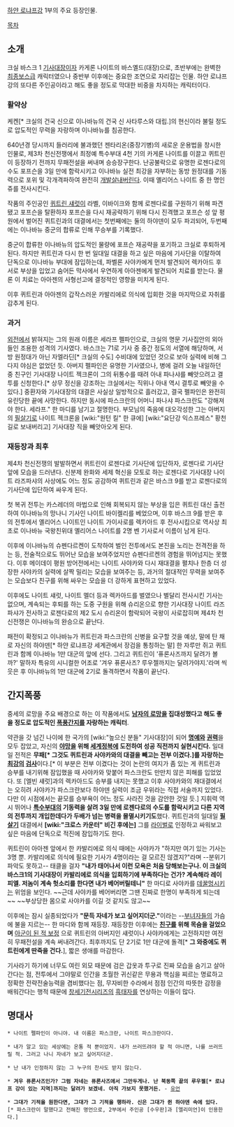 [[하얀 로냐프강]] 1부의 주요 등장인물.

[[목차]]

== 소개 ==
크실 바스크 1 [[기사]]대장이자 카게론 나이트의 바스옐드(대장)으로, 초반부에는 완벽한 [[최종보스]]급 캐릭터였으나 중반부 이후에는 중요한 조연으로 자리잡는 인물. 하얀 로냐프강의 또다른 주인공이라고 해도 좋을 정도로 막대한 비중을 차지하는 캐릭터이다.

=== 활약상 ===
케켄[* 크실의 건국 신으로 이나바뉴의 건국 신 사타루스와 대립.]의 현신이라 불릴 정도로 압도적인 무력을 자랑하며 이나바뉴를 침공한다.

640년경 당시까지 들러리에 불과했던 젠타리온(중장기병)의 새로운 운용법을 창시한 인물로, 제3차 천신전쟁에서 최정예 특수부대 4천 기의 카게론 나이트를 이끌고 퀴트린이 등장하기 전까지 무패전설을 써내며 승승장구한다. 난공불락으로 유명한 로젠다로의 수도 포프슨을 3일 만에 함락시키고 이나바뉴 실전 최강을 자부하는 동방 원정대를 기동력으로 포위 및 각개격파하여 완전히 [[개발살]]내버린다. 이때 옐리어스 나이트 중 한 명인 쥬를 전사시킨다.

작품의 주인공인 [[퀴트린 섀럿]]이 라벨, 이바이크와 함께 로젠다로를 구원하기 위해 파견됐고 포프슨을 탈환하자 포프슨을 다시 재공략하기 위해 다시 진격했고 포프슨 성 앞 평원에서 벌어진 퀴트린과의 대결에서는 첫번째에는 둘의 하야덴이 모두 파괴되어, 두번째에는 이나바뉴 중군의 합류로 인해 무승부를 기록했다.

중군이 합류한 이나바뉴의 압도적인 물량에 포프슨 재공략을 포기하고 크실로 후퇴하게 된다. 하지만 퀴트린과 다시 한 번 일대일 대결을 하고 싶은 마음에 기사단을 이탈하여 단독으로 이나바뉴 부대에 잠입하는데, 파벨론 사야카에게 먼저 발견되어 렉카아드 후 서로 부상을 입었고 숨어든 막사에서 우연하게 아아젠에게 발견되어 치료를 받는다. 물론 이 치료는 아아젠의 사형선고에 결정적인 영향을 미치게 된다. 

이후 퀴트린과 아아젠의 갑작스러운 카발리에로 의식에 입회한 것을 마지막으로 자취를 감추게 된다.

=== 과거 ===
[[외전]]에서 밝혀지는 그의 원래 이름은 세라프 펠파인으로, 크실의 명문 기사집안의 외아들인 조용한 성격의 기사였다. 바스크는 71로 기사 중 중간 정도의 서열에 해당하며, 서방 원정대가 아닌 자엘라딘[* 크실의 수도] 수비대에 있었던 것으로 보아 실력에 비해 그다지 야심은 없었던 듯.
아버지 펠파인은 유명한 기사였으나, 병에 걸려 오늘 내일하던 중 친구인 기사대장 나이트 젝크론이 그의 뒤통수를 때려 아내 파나샤를 빼앗으려고 결투를 신청한다.[* 상무 정신을 강조하는 크실에서는 직위나 아내 역시 결투로 빼앗을 수 있다.] 중환자와 기사대장의 대결은 사실상 일방적으로 흘러갔고, 결국 펠파인은 완전히 유린당한 끝에 사망한다. 하지만 동시에 파스크란의 어머니 파나샤 파스크란도 "강해져야 한다. 세라프." 한 마디를 남기고 절명한다.
부모님의 죽음에 대오각성한 그는 아버지의 [[필살기]]로 나이트 젝크론을 [wiki:"원턴 킬" 한 큐에] [wiki:"요단강 익스프레스" 황천길로 보내버리고] 기사대장 직을 빼앗아오게 된다.

=== 재등장과 최후 ===
제4차 천신전쟁의 발발하면서 퀴트린이 로젠다로 기사단에 입단하자, 로젠다로 기사단 앞에 모습을 드러낸다. 신분제 완화와 세제 혁신을 모토로 하는 로젠다로 기사대장 나이트 라즈파샤의 사상에도 어느 정도 공감하여 퀴트린과 같은 바스크 9를 받고 로젠다로의 기사단에 입단하여 싸우게 된다.

첫 복귀 전투는 카스레더의 마법으로 인해 회복되지 않는 부상을 입은 퀴트린 대신 출전하여 이나바뉴의 망나니 기사인 나이트 바이켈리를 베었으며, 이후 바스크 9를 받은 후의 전투에서 옐리어스 나이트인 나이트 가이사로를 렉카아드 후 전사시킴으로 역사상 최초로 이나바뉴 국왕친위대 옐리어스 나이트를 2명 벤 기사로서 이름이 남게 된다.

이후에 이나바뉴의 슈펜다르켄이 도착하여 벌인 전투에서도 본진을 노리는 전격전을 하는 등, 전술적으로도 뛰어난 모습을 보여주었지만 슈펜다르켄의 경험을 뛰어넘지는 못했다. 이후 메이데이 평원 방어전에서는 나이트 사야카와 다시 재대결을 펼치나 한층 더 성장한 사야카의 실력에 살짝 밀리는 모습을 보여주는 등, 과거의 절대적인 무력을 보여주는 모습보다 친구를 위해 싸우는 모습을 더 강하게 표현하고 있었다.

이후에도 나이트 섀럿, 나이트 멜더 등과 렉카아드를 벌였으나 별달리 전사시킨 기사는 없으며, 계속되는 후퇴를 하는 도중 구원을 위해 슈리온으로 향한 기사대장 나이트 라즈파샤가 전사하고 로젠다로의 제2 도시 슈리온이 함락되어 국왕이 사로잡히며 제4차 천신전쟁은 이나바뉴의 완승으로 끝난다.

패전이 확정되고 이나바뉴가 퀴트린과 파스크란의 신병을 요구할 것을 예상, 말에 탄 채로 자신의 하야덴[* 하얀 로냐프강 세계관에서 장검을 통칭하는 말] 한 자루만 쥐고 퀴트린과 함께 이나바뉴 1만 대군의 앞에 선다. 그리고 퀴트린이 '퓨론사즈까지 달려가 볼까?' 말하자 특유의 시니컬한 어조로 '겨우 퓨론사즈? 루우젤까지는 달려가야지.'라며 씩 웃은 후 이나바뉴의 1만 대군에 2기로 돌격하면서 작품이 끝난다.


== 간지폭풍 ==
중세의 로망을 주요 배경으로 하는 이 작품에서도 '''[[남자의 로망]]을 집대성했다고 해도 좋을 정도로 압도적인 [[폭풍간지]]를 자랑하는 캐릭터'''.

약관을 갓 넘긴 나이에 한 국가의 [wiki:"높으신 분들" 기사대장]이 되어 '''[[명예]]와 [[권력]]'''을 모두 잡았고, 자신의 '''[[야망]]을 위해 [[세계정복]]에 도전하여 성공 직전까지 실현시킨다.''' 일대일 전적은 '''무패[* 그것도 퀴트린과 사야카와의 대결을 빼고는 전부 이겼다.]를 자랑하는 [[최강]]의 [[검사]]'''이다.[* 이 부분은 전부 이겼다는 것이 논란의 여지가 좀 있는 게 퀴트린과 승부를 내기위해 잠입했을 때 사야카와 맞붙어 파스크란도 만만치 않은 피해를 입었었다. 또 [엘빈 섀럿]과의 렉카아드도 승부를 내지는 못했고 이후 사야카와의 재대결에서는 오히려 사야카가 파스크란보다 하야덴 실력이 조금 우위라는 직접 서술까지 있었다. 다만 이 시점에서는 끝모를 승부욕이 어느 정도 사라진 것을 감안한 것일 듯.] 지휘력 역시 뛰어나 '''[[특수부대]]의 기동력을 살려 3일 만에 로젠다로의 수도를 함락시키고 다른 지역의 전투까지 개입한데다가 두배가 넘는 병력을 몰멸시키기도'''했다. 퀴트린과의 일대일 '''[[필살기]]''' 대결에서 '''[wiki:"크로스 카운터" 비긴 후에는]''' 그를 [[라이벌]]로 인정하고 싸워보고 싶은 마음에 단독으로 적진에 잠입하기도 한다.

퀴트린이 아아젠 앞에서 한 카발리에로 의식 때에는 사야카가 "하지만 여기 있는 기사는 3명 뿐. 카발리에로 의식에 필요한 기사가 4명이라는 걸 모르진 않겠지?"라며 --분위기 파악도 못하고-- 태클을 걸자 '''"내가 태어나서 이런 모욕은 처음 당해보는구나. 이 크실의 바스크1의 기사대장이 카발리에로 의식을 입회하기에 부족하다는 건가? 계속해라 레이피엘. 저놈이 계속 헛소리를 한다면 내가 베어버릴테니"''' 
한 마디로 사야카를 [[데꿀멍]]시키는 위엄을 보인다. ~~근데 사야카를 베어버리면 그땐 진짜로 한명이 부족하게 되는데~~ ~~부상당한 몸으로 사야카를 이길 것 같지도 않고~~

이후에는 잠시 실종되었다가 '''"문득 자네가 보고 싶어지더군."'''이라는 --[[부녀자]]들의 가슴에 불을 지르는-- 한 마디와 함께 재등장. 재등장한 이후에는 '''[[친구]]를 위해 목숨을 걸었으며''' [[아군이 된 적 보정]] 으로 퀴트린의 아버지인 섀럿이나 사야카에게는 고전하지만 여전히 무패전설을 계속 써내려간다. 최후까지도 단 2기로 1만 대군에 돌격[* '''그 와중에도 퀴트린에게 딴죽을 건다.'''], 짧은 생애를 마감한다.

기사라기 하기에 너무도 여린 외모 때문에 검은 갑옷과 투구로 진짜 모습을 숨기고 살아간다는 점, 전투에서 그야말로 인간을 초월한 귀신같은 무용과 핵심을 찌르는 명료하고 정확한 전략전술능력을 겸비했다는 점, 무자비한 수라에서 점점 인간의 따뜻한 감정을 배워간다는 행적 때문에 [[창세기전]]시리즈의 [[흑태자]]를 연상하는 이들이 많다. 
== 명대사 ==
 * 나이트 펠파인이 아니야. 내 이름은 파스크란, 나이트 파스크란이다.

 * 내가 알고 있는 세상에는 온통 적 뿐이었지. 내가 쓰러뜨려야 할 적 아니면, 나를 쓰러뜨릴 적. 그러고 나니 자네가 보고 싶어지더군.

 * 난 내가 인정하지 않는 그 누구의 찬사도 받지 않는다.

 * '''겨우 퓨론사즈인가? 그럼 자네는 퓨론사즈에서 그만두게나. 난 북동쪽 끝의 루우젤[* 로냐프 강이 있는 지역]까지는 달려가 보겠네. 아직 가보지 못했거든.''' - [[유언]]

 * '''그대가 기적을 원한다면, 그대가 그 기적을 행하라. 신은 그대가 쥔 하야덴 속에 있다.'''[* 파스크란이 말했다고 전해진 명언으로, 2부에서 주인공 [수우판]과 [엘리미언]이 인용한다.]
